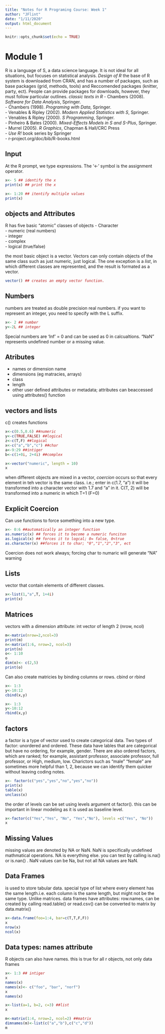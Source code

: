 ```yaml
---
title: "Notes for R Programing Course: Week 1"
author: "JFlint"
date: "1/11/2020"
output: html_document
---
```


```r
knitr::opts_chunk$set(echo = TRUE)
```

# Module 1
R is a language of S, a data science language. It is not ideal for all situations, but focuses on statistical analysis. 
*Design of R* 
the base of R system is downloaded from CRAN, and has a number of packages, such as base packages (grid, methods, tools) and Reccomended packages (knitter, party, ect). People can provide packages for downloads, however, they must follow particular outlines. 
*classic texts in R* 
- Chambers (2008). *Software for Data Analysis*, Springer.  
- Chambers (1998). *Programing with Data*, Springer.  
- Venables & Ripley (2002). *Modern Applied Statistics with S*, Springer.   
- Venables & Ripley (2000). *S Programming*, Springer.  
- Pinheiro & Bates (2000). *Mixed-Effects Models in S and S-Plus*, Springer.  
- Murrel (2005). *R Graphics*, Chapman & Hall/CRC Press  
- *Use R!* book series by Springer  
- r-project.org/doc/bib/R-books.html  

## **Input**

At the R prompt, we type expressions. The '<-' symbol is the assignment operator. 
```r
x<- 5 ## identify the x
print(x) ## print the x

```

```r
x<- 1:20 ## itentify multiple values
print(x)
```

## **objects and Attributes**
R has five basic "atomic" classes of objects
- Character  
- numeric (real numbers)  
- integer  
- complex  
- logical (true/false)   

the most basic object is a vector. Vectors can only contain objects of the same class such as just numeric, just logical. The one exception is a *list*, in which different classes are represented, and the result is formated as a vector. 

```r
vector() ## creates an empty vector function. 
```

## **Numbers**
numbers are treated as double precision real numbers. if you want to represent an integer, you need to specify with the L suffix. 
```r
x<- 2 ## number
y<-2L ## integer 
```
Special numbers are 'Inf' = 0 and can be used as 0 in calcualtions. 
"NaN" represents undefined number or a missing value. 

## **Atributes**

- names or dimension name  
- dimensions (eg matracies, arrays)  
- class  
- length  
- other user defined attributes or metadata; attributes can beaccessed using attributes() function   
 
## **vectors and lists**
c() creates functions 

```r
x<-c(0.5,0.6) ##numeric
y<-c(TRUE,FALSE) ##logical
z<-c(T,F) ##logical
x<-c("a","b","c") ##char
a<-9:29 ##intiger
b<-c(1+0i, 2+4i) ##complex
```
```r
x<-vector("numeric", length = 10)
x
```

when different objects are mixed in a vector, *coercion* occurs so that every element in teh vector is the same class. 
i.e.; enter in c(1.7, "a") it will be transformed into a character vector with 1.7 and "a" in it. 
C(T, 2) will be transformed into a numeric in which T=1 (F=0)

## **Explicit Coercion**
Can use functions to force something into a new type. 
```r
x<- 0:6 ##automatically an integer function
as.numeric(x) ## forces it to become a numeric funciton
as.logical(x) ## forces it to logcal; 0= false, 0<true
as.character(x) ##forces it to char; "0","1","2","3", ect
```
Coercion does not work always; forcing char to numaric will generate "NA" warning

## **Lists**

vector that contain elements of different classes. 
```r
x<-list(1,"a",T, 1+4i)
print(x)
```

## **Matrices**
vectors with a dimension attribute: int vector of length 2 (nrow, ncol)

```r
m<-matrix(nrow=2,ncol=3)
print(m)
n<-matrix(1:6, nrow=2, ncol=3)
print(n)
o<- 1:10 
o
dim(o)<- c(2,5)
print(o)
```

Can also create matricies by binding columns or rows. 
cbind or rbind 

```r
x<- 1:3
y<-10:12
cbind(x,y)
```
```r
x<- 1:3
y<-10:12
rbind(x,y)
```


## **factors**
a factor is a type of vector used to create categorical data. Two types of factor: unordered and ordered. 
These data have lables that are categorical but have no ordering, for example, gender. There are also ordered factors, which are ranked; for example, assistant professor, associate professor, full professor, or High, medium, low. Charictors such as "male" "female" are sometimes more helpful than 1, 2, because we can identify them quicker without leaving coding notes. 
```r
x<- factor(c("yes","yes","no","yes","no"))
print(x)
table(x)
unclass(x)
```
the order of levels can be set using levels argument ot factor(). this can be important in linear modeling as it is used as baseline level. 
```R
x<-factor(c("Yes","Yes", "No", "Yes","No"), levels =c("Yes", "No"))
x
```
## **Missing Values**
missing values are denoted by NA or NaN. NaN is specifically undefined mathmatical operations. NA is everything else. you can test by calling is.na() or is.nan() . NaN values can be Na, but not all NA values are NaN. 

## **Data Frames**

is used to store tabular data. special type of list where every element has the same length.i.e. each column is the same length, but might not be the same type. Unlike matrices. data frames have attributes: row.names, 
can be created by calling read.table() or read.csv()
can be converted to matrix by data.matrix()
```r
x<-data.frame(foo=1:4, bar=c(T,T,F,F))
x
nrow(x)
ncol(x)
```

## **Data types: names attribute**

R objects can also have names. this is true for all r objects, not only data frames 

```r
x<- 1:3 ## intiger 
x
names(x)
names(x)<- c("foo", "bar", "norf")
x
names(x)
```
```r
x<-list(a=1, b=2, c=3) ##list
x
```

```r
m<-matrix(1:4, nrow=2, ncol=2) ##matrix
dimnames(m)<-list(c("a","b"),c("c","d"))
m 
```








